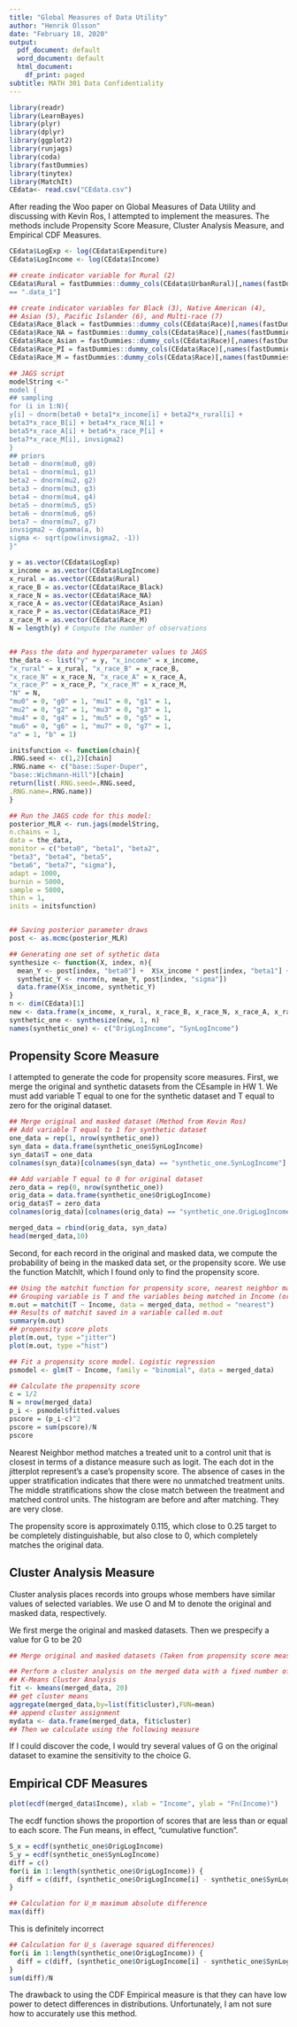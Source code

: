 ```yaml
---
title: "Global Measures of Data Utility"
author: "Henrik Olsson"
date: "February 18, 2020"
output:
  pdf_document: default
  word_document: default
  html_document:
    df_print: paged
subtitle: MATH 301 Data Confidentiality
---
```


```r
library(readr)
library(LearnBayes)
library(plyr)
library(dplyr)
library(ggplot2)
library(runjags)
library(coda)
library(fastDummies)
library(tinytex)
library(MatchIt)
CEdata<- read.csv("CEdata.csv")
```


After reading the Woo paper on Global Measures of Data Utility and discussing with Kevin Ros, I attempted to implement the measures. The methods include Propensity Score Measure, Cluster Analysis Measure, and Empirical CDF Measures.

```r
CEdata$LogExp <- log(CEdata$Expenditure)
CEdata$LogIncome <- log(CEdata$Income)

## create indicator variable for Rural (2)
CEdata$Rural = fastDummies::dummy_cols(CEdata$UrbanRural)[,names(fastDummies::dummy_cols(CEdata$UrbanRural))
== ".data_1"]

## create indicator variables for Black (3), Native American (4), 
## Asian (5), Pacific Islander (6), and Multi-race (7)
CEdata$Race_Black = fastDummies::dummy_cols(CEdata$Race)[,names(fastDummies::dummy_cols(CEdata$Race)) == ".data_2"]
CEdata$Race_NA = fastDummies::dummy_cols(CEdata$Race)[,names(fastDummies::dummy_cols(CEdata$Race)) == ".data_3"]
CEdata$Race_Asian = fastDummies::dummy_cols(CEdata$Race)[,names(fastDummies::dummy_cols(CEdata$Race)) == ".data_4"]
CEdata$Race_PI = fastDummies::dummy_cols(CEdata$Race)[,names(fastDummies::dummy_cols(CEdata$Race)) == ".data_5"]
CEdata$Race_M = fastDummies::dummy_cols(CEdata$Race)[,names(fastDummies::dummy_cols(CEdata$Race)) == ".data_6"]

## JAGS script
modelString <-"
model {
## sampling
for (i in 1:N){
y[i] ~ dnorm(beta0 + beta1*x_income[i] + beta2*x_rural[i] +
beta3*x_race_B[i] + beta4*x_race_N[i] +
beta5*x_race_A[i] + beta6*x_race_P[i] +
beta7*x_race_M[i], invsigma2)
}
## priors
beta0 ~ dnorm(mu0, g0)
beta1 ~ dnorm(mu1, g1)
beta2 ~ dnorm(mu2, g2)
beta3 ~ dnorm(mu3, g3)
beta4 ~ dnorm(mu4, g4)
beta5 ~ dnorm(mu5, g5)
beta6 ~ dnorm(mu6, g6)
beta7 ~ dnorm(mu7, g7)
invsigma2 ~ dgamma(a, b)
sigma <- sqrt(pow(invsigma2, -1))
}"

y = as.vector(CEdata$LogExp)
x_income = as.vector(CEdata$LogIncome)
x_rural = as.vector(CEdata$Rural)
x_race_B = as.vector(CEdata$Race_Black)
x_race_N = as.vector(CEdata$Race_NA)
x_race_A = as.vector(CEdata$Race_Asian)
x_race_P = as.vector(CEdata$Race_PI)
x_race_M = as.vector(CEdata$Race_M)
N = length(y) # Compute the number of observations


## Pass the data and hyperparameter values to JAGS
the_data <- list("y" = y, "x_income" = x_income,
"x_rural" = x_rural, "x_race_B" = x_race_B,
"x_race_N" = x_race_N, "x_race_A" = x_race_A,
"x_race_P" = x_race_P, "x_race_M" = x_race_M,
"N" = N,
"mu0" = 0, "g0" = 1, "mu1" = 0, "g1" = 1,
"mu2" = 0, "g2" = 1, "mu3" = 0, "g3" = 1,
"mu4" = 0, "g4" = 1, "mu5" = 0, "g5" = 1,
"mu6" = 0, "g6" = 1, "mu7" = 0, "g7" = 1,
"a" = 1, "b" = 1)

initsfunction <- function(chain){
.RNG.seed <- c(1,2)[chain]
.RNG.name <- c("base::Super-Duper",
"base::Wichmann-Hill")[chain]
return(list(.RNG.seed=.RNG.seed,
.RNG.name=.RNG.name))
}

## Run the JAGS code for this model:
posterior_MLR <- run.jags(modelString,
n.chains = 1,
data = the_data,
monitor = c("beta0", "beta1", "beta2",
"beta3", "beta4", "beta5",
"beta6", "beta7", "sigma"),
adapt = 1000,
burnin = 5000,
sample = 5000,
thin = 1,
inits = initsfunction)


## Saving posterior parameter draws
post <- as.mcmc(posterior_MLR)

## Generating one set of sythetic data
synthesize <- function(X, index, n){
  mean_Y <- post[index, "beta0"] +  X$x_income * post[index, "beta1"] +  X$x_rural * post[index, "beta2"] +  X$x_race_B * post[index, "beta3"] +  X$x_race_N * post[index, "beta4"] +  X$x_race_A * post[index, "beta5"] +  X$x_race_P * post[index, "beta6"] +  X$x_race_M * post[index, "beta7"] 
  synthetic_Y <- rnorm(n, mean_Y, post[index, "sigma"])
  data.frame(X$x_income, synthetic_Y)
}
n <- dim(CEdata)[1]
new <- data.frame(x_income, x_rural, x_race_B, x_race_N, x_race_A, x_race_P, x_race_M)
synthetic_one <- synthesize(new, 1, n)
names(synthetic_one) <- c("OrigLogIncome", "SynLogIncome")
```

## Propensity Score Measure 

I attempted to generate the code for propensity score measures. First, we merge the original and synthetic datasets from the CEsample in HW 1. We must add variable T equal to one for the synthetic dataset and T equal to zero for the original dataset. 

```r
## Merge original and masked dataset (Method from Kevin Ros)
## Add variable T equal to 1 for synthetic dataset
one_data = rep(1, nrow(synthetic_one))
syn_data = data.frame(synthetic_one$SynLogIncome)
syn_data$T = one_data
colnames(syn_data)[colnames(syn_data) == "synthetic_one.SynLogIncome"] <- "Income"

## Add variable T equal to 0 for original dataset
zero_data = rep(0, nrow(synthetic_one))
orig_data = data.frame(synthetic_one$OrigLogIncome)
orig_data$T = zero_data
colnames(orig_data)[colnames(orig_data) == "synthetic_one.OrigLogIncome"] <- "Income"

merged_data = rbind(orig_data, syn_data)
head(merged_data,10)
```

Second, for each record in the original and masked data, we compute the probability of being in the masked data set, or the propensity score. We use the function MatchIt, which I found only to find the propensity score. 

```r
## Using the matchit function for propensity score, nearest neighbor matching
## Grouping variable is T and the variables being matched in Income (original and synthetic)
m.out = matchit(T ~ Income, data = merged_data, method = "nearest")
## Results of matchit saved in a variable called m.out
summary(m.out)
## propensity score plots
plot(m.out, type ="jitter")
plot(m.out, type ="hist")

## Fit a propensity score model. Logistic regression
psmodel <- glm(T ~ Income, family = "binomial", data = merged_data)

## Calculate the propensity score
c = 1/2
N = nrow(merged_data)
p_i <- psmodel$fitted.values
pscore = (p_i-c)^2
pscore = sum(pscore)/N
pscore
```

Nearest Neighbor method matches a treated unit to a control unit that is closest in terms of a distance measure such as logit.
The each dot in the jitterplot represent's a case's propensity score. The absence of cases in the upper stratification indicates that there were no unmatched treatment units. The middle stratifications show the close match between the treatment and matched control units. 
The histogram are before and after matching. They are very close. 

The propensity score is approximately 0.115, which close to 0.25 target to be completely distinguishable, but also close to 0, which completely matches the original data. 

## Cluster Analysis Measure

Cluster analysis places records into groups whose members have similar values of selected variables. We use O and M to denote the original and masked data, respectively. 

We first merge the original and masked datasets. Then we prespecify a value for G to be 20
```r
## Merge original and masked datasets (Taken from propensity score measure)

## Perform a cluster analysis on the merged data with a fixed number of groups G
## K-Means Cluster Analysis
fit <- kmeans(merged_data, 20)
## get cluster means
aggregate(merged_data,by=list(fit$cluster),FUN=mean)
## append cluster assignment
mydata <- data.frame(merged_data, fit$cluster)
## Then we calculate using the following measure 

```

If I could discover the code, I would try several values of G on the original dataset to examine the sensitivity to the choice G. 

## Empirical CDF Measures 


```r
plot(ecdf(merged_data$Income), xlab = "Income", ylab = "Fn(Income)")
```

The ecdf function shows the proportion of scores that are less than or equal to each score. The Fun means, in effect, "cumulative function".

```r
S_x = ecdf(synthetic_one$OrigLogIncome)
S_y = ecdf(synthetic_one$SynLogIncome)
diff = c()
for(i in 1:length(synthetic_one$OrigLogIncome)) {
  diff = c(diff, (synthetic_one$OrigLogIncome[i] - synthetic_one$SynLogIncome[i]))
}

## Calculation for U_m maximum absolute difference
max(diff)
```

This is definitely incorrect

```r
## Calculation for U_s (average squared differences)
for(i in 1:length(synthetic_one$OrigLogIncome)) {
  diff = c(diff, (synthetic_one$OrigLogIncome[i] - synthetic_one$SynLogIncome[i]))
}
sum(diff)/N
```

The drawback to using the CDF Empirical measure is that they can have low power to detect differences in distributions. Unfortunately, I am not sure how to accurately use this method. 